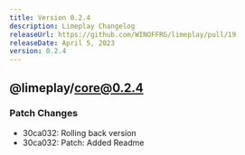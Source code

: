 ```yaml
---
title: Version 0.2.4
description: Limeplay Changelog
releaseUrl: https://github.com/WINOFFRG/limeplay/pull/19
releaseDate: April 5, 2023
version: 0.2.4
---
```


## @limeplay/core@0.2.4

### Patch Changes

-   30ca032: Rolling back version
-   30ca032: Patch: Added Readme
